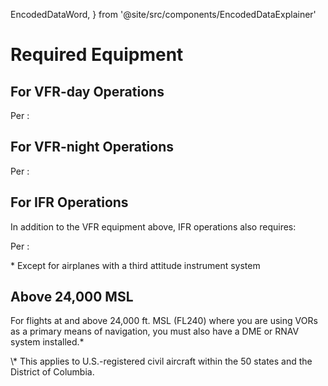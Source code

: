   EncodedDataWord,
} from '@site/src/components/EncodedDataExplainer'

# Required Equipment

## For VFR-day Operations

Per <Reg part="91.205(b)" />:

<Acronym>
  <AcronymRow letter="A" title={'Altimeter'} notes="" />
  <AcronymRow letter="T" title={'Tachometer'} notes="" />
  <AcronymRow
    letter="O"
    title={'Oil temperature gauge'}
    notes="For each engine"
  />
  <AcronymRow letter="M" title={'Manifold pressure gauge'} notes="" />
  <AcronymRow letter="A" title={'Airspeed Indicator'} notes="" />
  <AcronymRow
    letter="T"
    title={'Temperature Gauge'}
    notes="For each liquid-cooled engine"
  />
  <AcronymRow letter="O" title={'Oil pressure gauge'} notes="For each engine" />
  <AcronymRow letter="F" title={'Fuel gauge'} notes="" />
  <AcronymRow letter="L" title={'Landing gear position indicator'} notes="" />
  <AcronymRow
    letter="A"
    title={'Anti-collision light system'}
    notes="If certified after March 11, 1996"
  />
  <AcronymRow letter="M" title={'Magnetic Compass'} notes="" />
  <AcronymRow letter="E" title={'ELT'} notes="" />
  <AcronymRow letter="S" title={'Seatbelts'} notes="" />
</Acronym>

## For VFR-night Operations

Per <Reg part="91.205(c)" />:

<Acronym>
  <AcronymRow
    letter="F"
    title={'Fuses'}
    notes="One spare set, or three fuses of each kind"
  />
  <AcronymRow letter="L" title={'Landing light'} notes="If flow for hire" />
  <AcronymRow letter="A" title={'Anti-collision light system'} notes="" />
  <AcronymRow letter="P" title={'Position lights'} notes="" />
  <AcronymRow
    letter="S"
    title={'Source of electrical power'}
    notes="Usually alternator or generator"
  />
</Acronym>

## For IFR Operations

In addition to the VFR equipment above, IFR operations also requires:

Per <Reg part="91.205(d)" />:

<Acronym>
  <AcronymRow
    letter="G"
    title={'Generator or alternator'}
    notes=" (a source of power)"
    notes=""
  />
  <AcronymRow
    letter="R"
    title={'Radio and navigation equipment'}
    notes="Suitable to the route flown"
  />
  <AcronymRow letter="A" title={'Altimeter (sensitive)'} notes="" />
  <AcronymRow letter="B" title={'Ball'} notes="Slip/skid indicator" />
  <AcronymRow
    letter="C"
    title={'Clock'}
    notes="Displaying hours, minutes, and seconds with a sweep-second pointer or digital presentation"
  />
  <AcronymRow letter="A" title={'Attitude Indicator (A.I.)'} notes="" />
  <AcronymRow
    letter="R"
    title={'Rate-of-turn indicator'}
    notes="Often part of the turn coordinator*"
  />
  <AcronymRow letter="D" title={'Directional Gyro (Heading Indicator)'} />
</Acronym>

\* Except for airplanes with a third attitude instrument system

## Above 24,000 MSL

For flights at and above 24,000 ft. MSL (FL240) where you are using VORs as a
primary means of navigation, you must also have a DME or RNAV system
installed.\*

<Reg part="91.205" />

<Footnotes>
  \* This applies to U.S.-registered civil aircraft within the 50 states and the
  District of Columbia.
</Footnotes>
